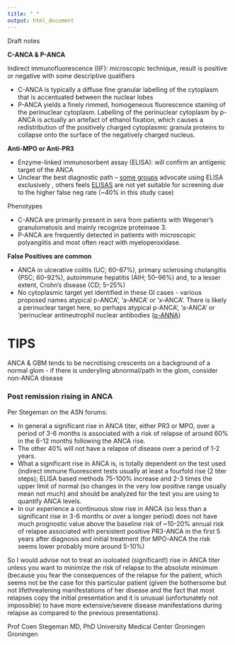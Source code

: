 ---
title: " "
output: html_document
---
Draft notes

**C-ANCA & P-ANCA**

Indirect immunofluorescence (IIF): microscopic technique, result is positive or negative with some descriptive qualifiers

-   C-ANCA is typically a diffuse fine granular labelling of the cytoplasm that is accentuated between the nuclear lobes
-   P-ANCA yields a finely rimmed, homogeneous fluorescence staining of the perinuclear cytoplasm. Labelling of the perinuclear cytoplasm by p-ANCA is actually an artefact of ethanol fixation, which causes a redistribution of the positively charged cytoplasmic granula proteins to collapse onto the surface of the negatively charged nucleus.

**Anti-MPO or Anti-PR3**

-   Enzyme-linked immunosorbent assay (ELISA): will confirm an antigenic target of the ANCA
-   Unclear the best diagnostic path – [some groups](https://pubmed.ncbi.nlm.nih.gov/27481830/) advocate using ELISA exclusively , others feels [ELISAS](https://www.ncbi.nlm.nih.gov/pmc/articles/PMC8478512/) are not yet suitable for screening due to the higher false neg rate (\~40% in this study case)

Phenotypes

-   C-ANCA are primarily present in sera from patients with Wegener's granulomatosis and mainly recognize proteinase 3.
-   P-ANCA are frequently detected in patients with microscopic polyangiitis and most often react with myeloperoxidase.

**False Positives are common**

-   ANCA in ulcerative colitis (UC; 60–87%), primary sclerosing cholangitis (PSC; 60–92%), autoimmune hepatitis (AIH; 50–96%) and, to a lesser extent, Crohn's disease (CD; 5–25%)
-   No cytoplasmic target yet identified in these GI cases - various proposed names atypical p-ANCA’, ‘a-ANCA’ or ‘x-ANCA’. There is likely a perinuclear target here, so perhaps atypical p-ANCA’, ‘a-ANCA’ or ‘perinuclear antineutrophil nuclear antibodies ([p-ANNA](https://www.ncbi.nlm.nih.gov/pmc/articles/PMC1906166/#:~:text=The%20staining%20patterns%20produced%20by,only%20label%20the%20perinuclear%20cytoplasm.))



# TIPS
ANCA & GBM tends to be necrotising crescents on a background of a normal glom - if there is underyling abnormal/path in the glom, consider non-ANCA disease



### Post remission rising in ANCA

Per Stegeman on the ASN forums:

-   In general a significant rise in ANCA titer, either PR3 or MPO, over a period of 3-6 months is associated with a risk of relapse of around 60% in the 6-12 months following the ANCA rise. 
-   The other 40% will not have a relapse of disease over a period of 1-2  years. 
-   What a significant rise in ANCA is, is totally dependent on the test used (indirect immune fluorescent tests usually at least a fourfold rise (2 titer steps); ELISA based methods 75-100% increase and 2-3 times the upper limit of normal (so changes in the very low positive range usually mean not much) and should be analyzed for the test you are using to quantify ANCA levels. 
-   In our experience a continuous slow rise in ANCA (so less than a significant rise in 3-6 months or over a longer period) does not have much prognostic value above the baseline risk of ~10-20% annual risk of relapse associated with persistent positive PR3-ANCA in the first 5 years after diagnosis and initial treatment (for MPO-ANCA the risk seems lower probably more around 5-10%)

So I would advise not to treat an isoloated (significant!) rise in ANCA titer unless you want to minimize the risk of relapse to the absolute minimum (because you fear the consequences of the relapse for the patient, which seems not be the case for this particular patient (given the bothersome but not lifethreatening manifestations of her disease and the fact that most relapses copy the initial presentation and it is unusual (unfortunately not impossible) to have more extensive/severe disease manifestations during relapse as compared to the previous presentations).

Prof Coen Stegeman MD, PhD
University Medical Center Groningen
Groningen





